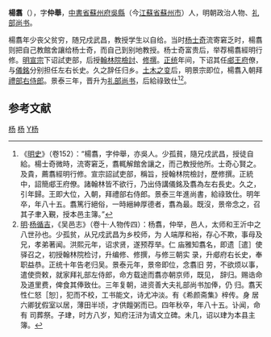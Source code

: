 '''楊翥'''（{{bd|1369年||1453年|catIdx=}}），字'''仲舉'''，[[中書省|中書省]][[蘇州府|蘇州府]][[吳縣|吳縣]]（今[[江蘇省|江蘇省]][[蘇州市|蘇州市]]）人，明朝政治人物、[[礼部尚书|礼部尚书]]。

楊翥年少丧父贫穷，随兄戍武昌，教授学生以自给。当时[[杨士奇|杨士奇]]流寄窘乏时，楊翥则把自己教館舍讓给杨士奇，而自己到别地教授。杨士奇富贵后，举荐楊翥經明行修。[[明宣宗|明宣宗]]下诏試吏部，后授[[翰林院|翰林院]][[檢討|檢討]]、[[修撰|修撰]]。[[正统_(年号)|正统]]年间，下诏其任[[明景帝|郕王府]]僚，与[[儀銘_(明)|儀銘]]分别担任左右长史。久之辞任归乡。[[土木之变|土木之变]]后，明景宗即位，楊翥入朝拜[[禮部右侍郎|禮部右侍郎]]。景泰三年，晋升为[[礼部尚书|礼部尚书]]，后給祿致仕<ref>《[[明史|明史]]》（卷152）：“楊翥，字仲舉，亦吳人。少孤貧，隨兄戍武昌，授徒自給。楊士奇微時，流寄窘乏，翥輒解館舍讓之，而己教授他所。士奇心賢之。及貴，薦翥經明行修。宣宗詔試吏部，稱旨，授翰林院檢討，歷修撰。正統中，詔簡郕王府僚。諸翰林皆不欲行，乃出侍講儀銘及翥為左右長史。久之，引年歸。王即大位，入朝，拜禮部右侍郎。景泰三年進尚書，給祿致仕。明年卒，年八十五。翥篤行絕俗，一時縉紳厚德者，翥為最。既沒，景帝念之，召其子聿入覲，授本邑主簿。”</ref><ref>[[明|明]]·[[杨循吉|杨循吉]]，《吴邑志》（卷十·人物传四）：杨翥，仲举，邑人，太师和王沂中之八世孙也。少孤贫，从兄戍武昌为乡校师，为 人端厚和裕，存心不欺，事母及兄，孝弟著闻。洪熙元年，诏求贤，遂预荐举。仁 庙雅知翥名，即遗［遣］使驿召之，初授翰林院检讨，升编修、修撰，与修三朝实 录，升郕府右长史，奉职益恭。正统十年告老归吴。景泰元年，景帝即位，念翥旧 劳，不欲烦以事，遣使赍敕，就家拜礼部左侍郎，命方载途而翥亦朝京师，既见， 辞归。赐诰命及道里费，俾食其俸致仕。三年复朝，进资善大夫礼部尚书加俸，仍 归。翥天性仁怒［恕］，犯而不校，工书能文，诗尤冲淡。有《希颜斋集》梓传。身 居六卿犹假室以居，薄田半顷，才供饘粥而已。四年秋卒，年八十五。讣闻，命有 司葬祭。子珒，时方八岁，知府汪浒为请文立碑。未几，诏以珒为本县主簿。</ref>。

==参考文献==
{{wikisource|明史/卷152}}
<div class="references-small">
<references />
</div>

{{明朝人物小作品}}
[[Category:明朝翰林院修撰|杨]]
[[Category:明朝礼部尚书|杨]]
[[Category:苏州人|Y杨]]